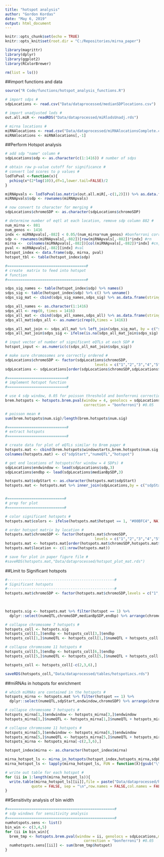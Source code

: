 ---
title: "hotspot analysis"
author: "Gordon Kordas"
date: "May 6, 2019"
output: html_document
---

```{r setup, include=FALSE}
knitr::opts_chunk$set(echo = TRUE)
knitr::opts_knit$set(root.dir = "C:/Repositories/mirna_paper")

library(magrittr)
library(dplyr)
library(ggplot2)
library(RColorBrewer)

rm(list = ls())
```

##import functions and data

```{r, echo = FALSE}
source("R Code/functions/hotspot_analysis_functions.R")

# import sdps #
sdpLocations <- read.csv("Data/dataprocessed/medianSDPlocations.csv")

# import unadjusted lods #
out.all.miR <- readRDS("Data/dataprocessed/miRlodsUnadj.rds")

# mirna locations #
miRNAlocations <- read.csv("Data/dataprocessed/miRNAlocationsComplete.csv")
miRNAlocations <- miRNAlocations[,-1]
```

##Perform Hotspot analysis

```{r, hotspots}
# add sdp "name" column #
sdpLocations$sdp <- as.character(c(1:1416)) # number of sdps

# obtain raw p-value cutoff for significance #
# convert lod scores to p values #
lodToPval <-function(x){
  pchisq(x*(2*log(10)),df=1,lower.tail=FALSE)/2
}

miRNApvals <- lodToPval(as.matrix(out.all.miR[,-c(1,2)])) %>% as.data.frame()
miRNApvals$sdp <- rownames(miRNApvals)

# now convert to character for merging #
sdpLocations$chromoSDP <- as.character(sdpLocations$chromoSDP)

# determine number of eqtl at each location, remove sdp column 882 #
num_mirna <- 881
num_genos <- 1416
indx <- miRNApvals[,-882] < 0.05/(num_mirna*num_genos) #bonferroni corrected
sdp <- rownames(miRNApvals[,-882])[row(miRNApvals[,-882])*indx] #rn
mirna <-  colnames(miRNApvals[,-882])[col(miRNApvals[,-882])*indx] #cn, remove sdp column 882
pval <- miRNApvals[,-882][indx] #val
hotspot_index <- data.frame(sdp, mirna, pval)
hotspot_tbl <- table(hotspot_index$sdp)

#====================================#
# create  matrix to feed into hotspot
# function
#====================================#

sdps_sig_names <- table(hotspot_index$sdp) %>% names()
sdps_sig <- table(hotspot_index$sdp) %>% c() %>% unname()
sdps_sig_mat <- cbind(sdps_sig_names,sdps_sig) %>% as.data.frame(stringsAsFactors = F)

sdps_all_names <- as.character(1:1416)
sdps_all <- rep(0, times = 1416)
sdps_all_mat <- cbind(sdps_all_names,sdps_all) %>% as.data.frame(stringsAsFactors = F)
sdps_all_mat$sdps_all <- as.numeric(rep(0,times = 1416))

sdps_all_mat_join <- sdps_all_mat %>% left_join(sdps_sig_mat, by = c("sdps_all_names" = "sdps_sig_names"))
sdps_all_mat_join$sdps_sig <- ifelse(is.na(sdps_all_mat_join$sdps_sig) == TRUE,0,sdps_all_mat_join$sdps_sig)

# input vector of number of significant eQTLs at each SDP #
hotspot_input <- as.numeric(c(sdps_all_mat_join$sdps_sig))

# make sure chromosomes are correctly ordered #
sdpLocations$chromoSDP <- factor(sdpLocations$chromoSDP,
                                         levels = c("1","2","3","4","5","6","7","8","9","10","11","12","13","14","15","16","17","18","19","x"))
sdpLocations <- sdpLocations[order(sdpLocations$chromoSDP,sdpLocations$medianBpSDP),]

#===========================#
# implement hotspot function
#===========================#

# use 4 sdp window, 0.05 for poisson threshold and bonferroni correction #
brem.hotspots <- hotspots.brem.pval(window = 4, genolocs = sdpLocations,mult_thresh = 0.05,permpvals = hotspot_input,
                                    correction = "bonferroni") #0.05

# poisson mean #
sum(brem.hotspots$num.sig)/length(brem.hotspots$num.sig)

#===========================#
# extract hotspots
#===========================#

# create data for plot of eQTLs similar to Brem paper #
hotspots.mat <- cbind(brem.hotspots$windowstarts,brem.hotspots$num.sig,brem.hotspots$hotspot) %>% as.data.frame()
colnames(hotspots.mat) <- c("sdpStart","numeQTL","hotspot")

# get end locations of hotspots(for window = 4 SDPs) #
sdpLocations$endwindow <- lead(sdpLocations$sdp,3)
sdpLocations$endbp <- lead(sdpLocations$medianBpSDP,3)

hotspots.mat$sdpStart <- as.character(hotspots.mat$sdpStart)
hotspots.mat <- hotspots.mat %>% inner_join(sdpLocations,by = c("sdpStart" ="sdp")) # add locations


#==========================#
# prep for plot
#==========================#

# color significant hotspots #
hotspots.mat$colors <- ifelse(hotspots.mat$hotspot == 1, "#00BFC4", NA)

# order hotspot matrix by location #
hotspots.mat$chromoSDP <- factor(hotspots.mat$chromoSDP,
                                         levels = c("1","2","3","4","5","6","7","8","9","10","11","12","13","14","15","16","17","18","19","x"))
hotspots.mat <- hotspots.mat[order(hotspots.mat$chromoSDP,hotspots.mat$medianBpSDP),]
hotspots.mat$location <- c(1:nrow(hotspots.mat))

# save for plot in paper figure file #
#saveRDS(hotspots.mat,"Data/dataprocessed/hotspot_plot_mat.rds")
```

##Limit to Significant hotspots

```{R,echo = FALSE}
#-------------------------------------------------#
# Significant hotspots 
#-------------------------------------------------#
hotspots.mat$chromoSDP <- factor(hotspots.mat$chromoSDP,levels = c("1", "2","3","4","5","6",
                                                                              "7","8","9","10","11",
                                                                              "12","13","14","15","16","17","18","19","x"))

hotspots.sig <- hotspots.mat %>% filter(hotspot == 1) %>% 
  dplyr::select(numeQTL,chromoSDP,medianBpSDP,endbp) %>% arrange(chromoSDP)

# collapse chromosome 7 hotspots #
hotspots_coll <- hotspots.sig
hotspots_coll[1,]$endbp <- hotspots_coll[3,]$endbp
hotspots_coll[1,]$numeQTL <- hotspots_coll[1,]$numeQTL + hotspots_coll[2,]$numeQTL + hotspots_coll[3,]$numeQTL

# collapse chromosome 11 hotspots #
hotspots_coll[5,]$endbp <- hotspots_coll[6,]$endbp
hotspots_coll[5,]$numeQTL <- hotspots_coll[5,]$numeQTL + hotspots_coll[6,]$numeQTL

hotspots_coll <- hotspots_coll[-c(2,3,6),]

saveRDS(hotspots_coll,"Data/dataprocessed/tables/hotspotLocs.rds")
```

##miRNAs in hotspots for enrichment

```{R,echo = FALSE}
# which miRNAs are contained in the hotspots #
hotspots_mirna <- hotspots.mat %>% filter(hotspot == 1) %>% 
  dplyr::select(numeQTL,sdpStart,endwindow,chromoSDP) %>% arrange(chromoSDP)

# collapse chromosome 7 hotspots #
hotspots_mirna[1,]$endwindow <- hotspots_mirna[3,]$endwindow
hotspots_mirna[1,]$numeQTL <- hotspots_mirna[1,]$numeQTL + hotspots_mirna[2,]$numeQTL + hotspots_mirna[3,]$numeQTL

# collapse chromosome 11 hotspots #
hotspots_mirna[5,]$endwindow <- hotspots_mirna[6,]$endwindow
hotspots_mirna[5,]$numeQTL <- hotspots_mirna[5,]$numeQTL + hotspots_mirna[6,]$numeQTL
hotspots_mirna <- hotspots_mirna[-c(2,3,6),]

hotspot_index$mirna <- as.character(hotspot_index$mirna)

mirna_hotspot_ls <- mirna_in_hotspots(hotspot_index,hotspots_mirna,sdpLocations)
mirna_hotspot_ls <- lapply(mirna_hotspot_ls, FUN = function(X){gsub("\\.","-",X)})

# write out table for each hotspot #
for (ii in 1:length(mirna_hotspot_ls)){
  write.table(mirna_hotspot_ls[[ii]],file = paste("Data/dataprocessed/hotspots/hotspot_",ii,".txt",sep = ""),
            quote = FALSE, sep = "\n",row.names = FALSE,col.names = FALSE)
}
```

##Sensitivity analysis of bin width

```{r,echo = FALSE}
#=================================================#
# sdp windows for sensitivity analysis
#=================================================#
numhotspots.sens <- list()
bin_win <- c(3,4,5)
for (ii in bin_win){
  brem_tmp <- hotspots.brem.pval(window = ii, genolocs = sdpLocations,mult_thresh = 0.05,permpvals = hotspot_input,
                                    correction = "bonferroni") #0.05
  numhotspots.sens[[ii]] <- sum(brem_tmp$hotspot)
}
```
